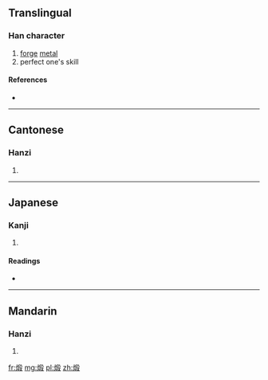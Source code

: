{{also|鍛}}
==Translingual==

===Han character===
{{Han char|rn=86|rad=火|as=09|sn=13|four=|canj=火竹十水 (FHJE)}}

# [[forge]] [[metal]]
# perfect one's skill

====References====
* {{Han ref|kx=0678.161|dkj=19172|dj=1087.030|hdz=32218.130|uh=7145|ud=28997}}

----

==Cantonese==

===Hanzi===
{{yue-hanzi|jyut=[[dyun3]]|y=dyun3}}

# {{defn|lang=yue|sort=火09}}

----

==Japanese==

===Kanji===
{{ja-kanji|grade=|rs=火09}}

# {{defn|lang=ja|sort=火09}}

====Readings====
* {{ja-readings|on=[[たん]] (tan)|kun=[[きたえる]] (kitaeru)}}

----

==Mandarin==

===Hanzi===
{{cmn-hanzi|pin=[[duàn]] ([[duan4]])|wg=tuan<sup>4</sup>}}

# {{defn|lang=cmn|sort=火09}}

[[fr:煅]]
[[mg:煅]]
[[pl:煅]]
[[zh:煅]]